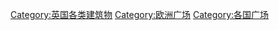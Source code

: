 [[Category:英国各类建筑物|Category:英国各类建筑物]]
[[Category:欧洲广场|Category:欧洲广场]]
[[Category:各国广场|Category:各国广场]]